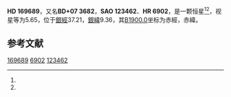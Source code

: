 {{Starbox begin
| name = HD 169689
}}
{{Starbox observe
| epoch = [[J2000.0|J2000.0]]
| constell = {{星座名待查}}<ref name=SIMBAD>{{cite web
 | url=http://simbad.u-strasbg.fr/simbad/sim-id?Ident=HR+6902
 | title=Pulsating variable Star
 | publisher=Centre de Données astronomiques de Strasbourg
 | work=SIMBAD
 | accessdate=2012-07-13
 | archive-date=2016-03-04
 | archive-url=https://web.archive.org/web/20160304101233/http://simbad.u-strasbg.fr/simbad/sim-id?Ident=HR+6902
 | dead-url=no
 }}</ref><ref name=DATA>{{cite web
 | url=http://vizier.u-strasbg.fr/viz-bin/VizieR-5?-out.add=.&-source=5050&-corr=PK=HR&-out.max=9999&HR=6902
 | title=VizieR Detailed Page
 | accessdate=2012-07-13
 | archive-date=2016-03-05
 | archive-url=https://web.archive.org/web/20160305054644/http://vizier.u-strasbg.fr/viz-bin/VizieR-5?-out.add=.&-source=5050&-corr=PK=HR&-out.max=9999&HR=6902
 | dead-url=no
 }}</ref>
| 星官 = 
| ra = {{RA|18|25|38.8}}<ref name=SIMBAD /><ref name=DATA />
| dec = {{DEC|+8|1|55}}<ref name=SIMBAD /><ref name=DATA />
| appmag_v = 5.65<ref name=SIMBAD /><ref name=DATA />
}}
{{Starbox character
| class = G8III-IV+A0V<ref name=SIMBAD /><ref name=DATA />
| b-v = 0.92<ref name=SIMBAD /><ref name=DATA />
| u-b = 0.45<ref name=SIMBAD /><ref name=DATA />
| r-i = <ref name=SIMBAD /><ref name=DATA />
| variable = 
}}
{{Starbox astrometry
| radial_v = 0.45
| prop_mo_ra = -8
| parallax = 
| p_error = 
}}
{{Starbox catalog
| names =BD+07 3682，[[SAO星表|SAO]] 123462，[[HD星表|HD]] 169689，[[HR星表|HR]] 6902}}
{{Starbox reference |Simbad=HR+6902}}
{{Starbox end}}

'''HD 169689'''，又名'''BD+07 3682'''，'''SAO 123462'''、'''HR 6902'''，是一颗恒星<ref name=SIMBAD /><ref name=DATA />，视星等为5.65，位于[[銀道座標系|銀經]]37.21，[[銀道座標系|銀緯]]9.36，其[[B1900.0|B1900.0]]坐标为赤經{{RA|18|20|50.1}}，赤緯{{DEC|+7|9.36|33}}。

== 参考文献 ==
{{reflist}}

{{star-stub}}

[[Category:HD和HDE天體|169689]]
[[Category:HR天體|6902]]
[[Category:SAO天體|123462]]